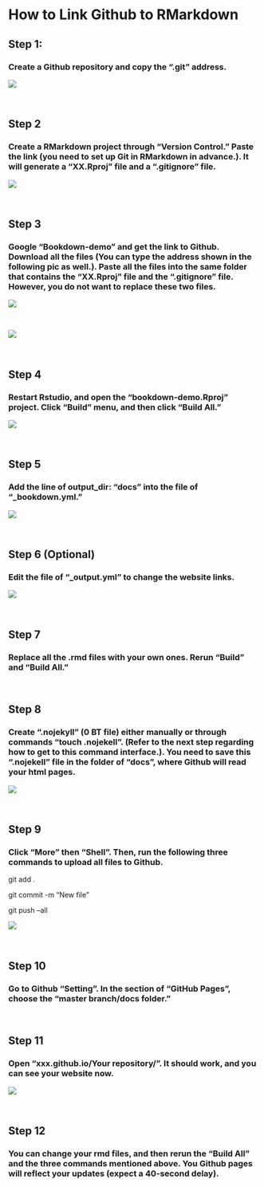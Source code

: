 # How to Link Github to RMarkdown

## Step 1: 

### Create a Github repository and copy the ".git" address.

![](pics/1.jpg) 

<br/>


## Step 2 

### Create a RMarkdown project through "Version Control." Paste the link (you need to set up Git in RMarkdown in advance.). It will generate a "XX.Rproj" file and a ".gitignore" file.

![](pics/2.jpg) 

<br/>

## Step 3

### Google "Bookdown-demo" and get the link to Github. Download all the files (You can type the address shown in the following pic as well.). Paste all the files into the same folder that contains the "XX.Rproj" file and the ".gitignore" file. However, you do not want to replace these two files. 

![](pics/3.jpg) 

<br/>

![](pics/4.jpg) 

<br/>

## Step 4

### Restart Rstudio, and open the "bookdown-demo.Rproj" project. Click "Build" menu, and then click "Build All."

![](pics/5.jpg)

<br/>

## Step 5

### Add the line of output_dir: "docs" into the file of "_bookdown.yml."

![](pics/6.jpg)

<br/>

## Step 6 (Optional)

### Edit the file of "_output.yml" to change the website links. 

![](pics/7.jpg)


<br/>

## Step 7

### Replace all the .rmd files with your own ones. Rerun "Build" and "Build All."

<br/>

## Step 8

### Create ".nojekyll" (0 BT file) either manually or through commands "touch .nojekell". (Refer to the next step regarding how to get to this command interface.). You need to save this ".nojekell" file in the folder of "docs", where Github will read your html pages.

![](pics/8.jpg)

<br/>

## Step 9

### Click "More" then "Shell". Then, run the following three commands to upload all files to Github.

git add .

git commit -m "New file"

git push --all

![](pics/9.jpg)

<br/>

## Step 10

### Go to Github "Setting". In the section of "GitHub Pages", choose the "master branch/docs folder."

<br/>

## Step 11

### Open "xxx.github.io/Your repository/". It should work, and you can see your website now.

![](pics/10.jpg)

<br/>

## Step 12

### You can change your rmd files, and then rerun the "Build All" and the three commands mentioned above. You Github pages will reflect your updates (expect a 40-second delay).
